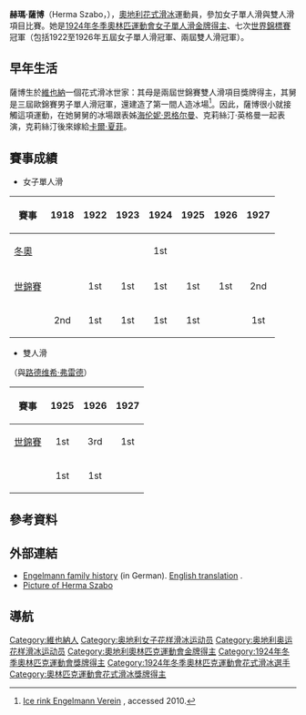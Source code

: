 {{noteTA
|1=zh-hk:花式溜冰; zh-tw:花式滑冰; zh-cn:花样滑冰; 
|2=zh-hk:溜冰; zh-hans:滑冰; zh-tw:滑冰;
|3=zh-hk:自由滑; zh-hans:自由滑; zh-tw:長曲項目;
|4=zh-hk:短節目; zh-hans:短节目; zh-tw:短曲項目;
|5=zh-hk:國際溜冰聯盟; zh-hans:国际滑冰联盟; zh-tw:國際滑冰總會;
}}
{{Infobox figure skater
|name= 赫瑪·薩博<br>Herma Szabo
|image= [[file:Bundesarchiv_Bild_102-11014,_Jaross_Szabo.jpg|200px]]
|caption= 
|country= {{AUT}}
|birth_date= {{birth date|1902|2|22}}
|death_date= {{death date and age|1986|5|7|1902|2|22}} 
|residence=
|formerpartner= [[路德维希·弗雷德|路德维希·弗雷德]]
|formercoach= 
|formerchoreographer=
|skating club=
|retired=  
|medaltemplates= <!-- see [[Template:MedalRelatedTemplates|Template:MedalRelatedTemplates]] -->
{{MedalCountry| {{AUT}}}}
{{MedalSport | [[花式滑冰|花式滑冰]]}}
{{MedalCompetition|[[冬季奥林匹克运动会花样滑冰比赛|冬季奧運會]]}}
{{MedalGold| [[1924年冬季奥林匹克运动会花样滑冰比赛|1924 霞慕尼]] | [[1924年冬季奥林匹克运动会花样滑冰比赛|女子單人滑]]}}
{{MedalCompetition|[[世界花样滑冰锦标赛|世界錦標賽]]}}
{{MedalSilver|{{tsl|en|1927 World Figure Skating Championships|1927年世界花式滑冰錦標賽|1927 奧斯陸}}|{{tsl|en|1927 World Figure Skating Championships|1927年世界花式滑冰錦標賽|女子單人滑}}}}
{{MedalGold|{{tsl|en|1926 World Figure Skating Championships|1926年世界花式滑冰錦標賽|1926 斯德哥爾摩}}|{{tsl|en|1926 World Figure Skating Championships|1926年世界花式滑冰錦標賽|女子單人滑}}}}
{{MedalGold|{{tsl|en|1925 World Figure Skating Championships|1925年世界花式滑冰錦標賽|1925 達佛斯}}|{{tsl|en|1925 World Figure Skating Championships|1925年世界花式滑冰錦標賽|女子單人滑}}}}
{{MedalGold|{{tsl|en|1924 World Figure Skating Championships|1924年世界花式滑冰錦標賽|1924 奧斯陸}}|{{tsl|en|1924 World Figure Skating Championships|1924年世界花式滑冰錦標賽|女子單人滑}}}}
{{MedalGold|{{tsl|en|1923 World Figure Skating Championships|1923年世界花式滑冰錦標賽|1923 維也納}}|{{tsl|en|1923 World Figure Skating Championships|1923年世界花式滑冰錦標賽|女子單人滑}}}}
{{MedalGold|{{tsl|en|1922 World Figure Skating Championships|1922年世界花式滑冰錦標賽|1922 達佛斯}}|{{tsl|en|1922 World Figure Skating Championships|1922年世界花式滑冰錦標賽|女子單人滑}}}}
{{MedalGold|{{tsl|en|1927 World Figure Skating Championships|1927年世界花式滑冰錦標賽|1927 維也納}}|{{tsl|en|1927 World Figure Skating Championships|1927年世界花式滑冰錦標賽|雙人滑}}}}
{{MedalBronze|{{tsl|en|1926 World Figure Skating Championships|1926年世界花式滑冰錦標賽|1926 柏林}}|{{tsl|en|1926 World Figure Skating Championships|1926年世界花式滑冰錦標賽|雙人滑}}}}
{{MedalGold|{{tsl|en|1925 World Figure Skating Championships|1925年世界花式滑冰錦標賽|1925 維也納}}|{{tsl|en|1925 World Figure Skating Championships|1925年世界花式滑冰錦標賽|雙人滑}}}}
}}

'''赫瑪·薩博'''（Herma Szabo，{{bd|1902年|2月22日|1986年|5月7日|catIdx=S}}），[[奧地利|奧地利]][[花式滑冰|花式滑冰]]運動員，參加女子單人滑與雙人滑項目比賽。她是[[1924年冬季奥林匹克运动会花样滑冰比赛|1924年冬季奧林匹運動會女子單人滑金牌得主]]、七次[[世界花样滑冰锦标赛|世界錦標賽]]冠軍（包括1922至1926年五屆女子單人滑冠軍、兩屆雙人滑冠軍）。

==早年生活==
薩博生於[[維也納|維也納]]一個花式滑冰世家：其母{{tsl|en|Christa von Szabo|克麗莎·馮·薩博}}是兩屆世錦賽雙人滑項目獎牌得主，其舅{{tsl|en|Eduard Engelmann, Jr.|愛德華·英格曼二世}}是三屆歐錦賽男子單人滑冠軍，還建造了第一間人造冰場<ref name="Family">[http://www.engelmann.co.at/_NEW/index.php?option=com_content&task=view&id=18&Itemid=31 Ice rink Engelmann Verein ] {{Wayback|url=http://www.engelmann.co.at/_NEW/index.php?option=com_content&task=view&id=18&Itemid=31 |date=20110723001111 }}, accessed 2010.</ref>。因此，薩博很小就接觸這項運動，在她舅舅的冰場跟表姊[[海伦妮·恩格尔曼|海伦妮·恩格尔曼]]、克莉絲汀·英格曼一起表演，克莉絲汀後來嫁給[[卡爾·夏菲|卡爾·夏菲]]。

==賽事成績==
*女子單人滑
{|  class="wikitable"
|-
! 賽事
! 1918
! 1922
! 1923
! 1924
! 1925
! 1926
! 1927
|-
| [[冬季奥林匹克运动会花样滑冰比赛|冬奧]] || || || || align="center" bgcolor="gold" | 1st || || ||
|-
| [[世界花样滑冰锦标赛|世錦賽]] || || align="center" bgcolor="gold" | 1st || align="center" bgcolor="gold" | 1st || align="center" bgcolor="gold" | 1st || align="center" bgcolor="gold" | 1st || align="center" bgcolor="gold" | 1st || align="center" bgcolor="silver" | 2nd
|-
| {{tsl|en|Austrian Figure Skating Championships|奧地利花式滑冰錦標賽|奧錦賽}} || align="center" bgcolor="silver" | 2nd|| align="center" bgcolor="gold" | 1st || align="center" bgcolor="gold" | 1st || align="center" bgcolor="gold" | 1st || align="center" bgcolor="gold" | 1st || || align="center" bgcolor="gold" | 1st
|}

*雙人滑
（與[[路德维希·弗雷德|路德维希·弗雷德]]）
{|  class="wikitable"
|-
!賽事
! 1925
! 1926
! 1927
|-
| [[世界花样滑冰锦标赛|世錦賽]] || align="center" bgcolor="gold" | 1st || align="center" bgcolor="cc9966" | 3rd || align="center" bgcolor="gold" | 1st
|-
| {{tsl|en|Austrian Figure Skating Championships|奧地利花式滑冰錦標賽|奧錦賽}} || align="center" bgcolor="gold" | 1st || align="center" bgcolor="gold" | 1st ||
|}

==參考資料==
<!--This article uses the Cite.php citation mechanism. For more information, please see http://meta.wikimedia.org/wiki/Cite/Cite.php -->
{{reflist}}

==外部連結==
{{commons category|Herma Szabo}}
*[https://web.archive.org/web/20110723001111/http://www.engelmann.co.at/_NEW/index.php?option=com_content&task=view&id=18&Itemid=31 Engelmann family history] (in German). [http://translate.google.com/translate?u=http%3A%2F%2Fwww.engelmann.co.at%2Fk_history.htm&langpair=de%7Cen&hl=en&ie=UTF-8&oe=UTF-8&prev=%2Flanguage_tools English translation] {{Wayback|url=http://translate.google.com/translate?u=http%3A%2F%2Fwww.engelmann.co.at%2Fk_history.htm&langpair=de%7Cen&hl=en&ie=UTF-8&oe=UTF-8&prev=%2Flanguage_tools |date=20140416194404 }}.
*[https://web.archive.org/web/20130409095626/http://www.aeiou.at/aeiou.encyclop.s/s996068.htm Picture of Herma Szabo]

==導航==
{{NavigationOlympicChampionsFigureSkatingLadies}}
{{NavigationWorldChampionsFigureSkatingLadies}}
{{世界花样滑冰锦标赛双人滑冠军}}

{{Authority control}}

{{DEFAULTSORT:Szabo, Herma}}
[[Category:維也納人|Category:維也納人]]
[[Category:奥地利女子花样滑冰运动员|Category:奥地利女子花样滑冰运动员]]
[[Category:奥地利奥运花样滑冰运动员|Category:奥地利奥运花样滑冰运动员]]
[[Category:奧地利奧林匹克運動會金牌得主|Category:奧地利奧林匹克運動會金牌得主]]
[[Category:1924年冬季奧林匹克運動會獎牌得主|Category:1924年冬季奧林匹克運動會獎牌得主]]
[[Category:1924年冬季奧林匹克運動會花式滑冰選手|Category:1924年冬季奧林匹克運動會花式滑冰選手]]
[[Category:奧林匹克運動會花式滑冰獎牌得主|Category:奧林匹克運動會花式滑冰獎牌得主]]